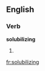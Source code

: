 
==English==

===Verb===
'''solubilizing'''

# {{present participle of|[[solubilize]]}}

[[fr:solubilizing]]